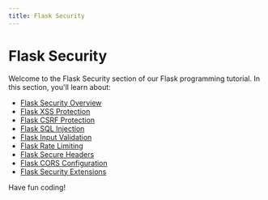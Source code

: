 ```yaml
---
title: Flask Security
---
```


# Flask Security

Welcome to the Flask Security section of our Flask programming tutorial. In this section, you'll learn about:

- [Flask Security Overview](./0-flask-security-overview.mdx)
- [Flask XSS Protection](./1-flask-xss-protection.mdx)
- [Flask CSRF Protection](./2-flask-csrf-protection.mdx)
- [Flask SQL Injection](./3-flask-sql-injection.mdx)
- [Flask Input Validation](./4-flask-input-validation.mdx)
- [Flask Rate Limiting](./5-flask-rate-limiting.mdx)
- [Flask Secure Headers](./6-flask-secure-headers.mdx)
- [Flask CORS Configuration](./7-flask-cors-configuration.mdx)
- [Flask Security Extensions](./8-flask-security-extensions.mdx)

Have fun coding!